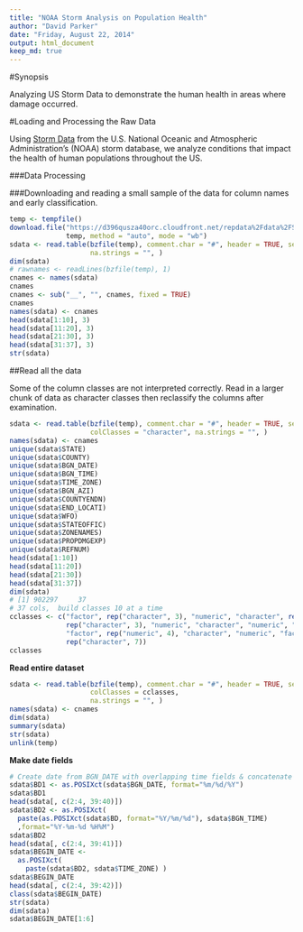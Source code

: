 ```yaml
---
title: "NOAA Storm Analysis on Population Health" 
author: "David Parker"
date: "Friday, August 22, 2014"
output: html_document
keep_md: true
---
```


#Synopsis  

Analyzing US Storm Data to demonstrate the human health in areas where damage occurred.

#Loading and Processing the Raw Data

Using [Storm Data](https://d396qusza40orc.cloudfront.net/repdata%2Fdata%2FStormData.csv.bz2) from the U.S. National Oceanic and Atmospheric Administration’s (NOAA) storm database, we analyze conditions that impact the health of human populations throughout the US.

###Data Processing  

###Downloading and reading a small sample of the data for column names and early classification. 
```r
temp <- tempfile()
download.file("https://d396qusza40orc.cloudfront.net/repdata%2Fdata%2FStormData.csv.bz2", 
              temp, method = "auto", mode = "wb")
sdata <- read.table(bzfile(temp), comment.char = "#", header = TRUE, sep = ",", nrows = 10, 
                    na.strings = "", )
dim(sdata)
# rawnames <- readLines(bzfile(temp), 1)
cnames <- names(sdata)
cnames
cnames <- sub("__", "", cnames, fixed = TRUE)
cnames
names(sdata) <- cnames
head(sdata[1:10], 3)
head(sdata[11:20], 3)
head(sdata[21:30], 3)
head(sdata[31:37], 3)
str(sdata)
```

##Read all the data  

Some of the column classes are not interpreted correctly. Read in a larger chunk of data as character classes then reclassify the columns after examination.  

```r
sdata <- read.table(bzfile(temp), comment.char = "#", header = TRUE, sep = ",", nrows = 1000,
                    colClasses = "character", na.strings = "", )
names(sdata) <- cnames
unique(sdata$STATE)
unique(sdata$COUNTY)
unique(sdata$BGN_DATE)
unique(sdata$BGN_TIME)
unique(sdata$TIME_ZONE)
unique(sdata$BGN_AZI)
unique(sdata$COUNTYENDN)
unique(sdata$END_LOCATI)
unique(sdata$WFO)
unique(sdata$STATEOFFIC)
unique(sdata$ZONENAMES)
unique(sdata$PROPDMGEXP)
unique(sdata$REFNUM)
head(sdata[1:10])
head(sdata[11:20])
head(sdata[21:30])
head(sdata[31:37])
dim(sdata)
# [1] 902297     37
# 37 cols,  build classes 10 at a time
cclasses <- c("factor", rep("character", 3), "numeric", "character", rep("factor", 2), "numeric", "factor", 
              rep("character", 3), "numeric", "character", "numeric", "factor", "character", rep("numeric", 2),
              "factor", rep("numeric", 4), "character", "numeric", "factor",  rep("character", 2),
              rep("character", 7))
cclasses              
```

__Read entire dataset__
```r
sdata <- read.table(bzfile(temp), comment.char = "#", header = TRUE, sep = ",",
                    colClasses = cclasses, 
                    na.strings = "", )
names(sdata) <- cnames
dim(sdata)
summary(sdata)
str(sdata)
unlink(temp)
````

__Make date fields__
```r
# Create date from BGN_DATE with overlapping time fields & concatenate TZ
sdata$BD1 <- as.POSIXct(sdata$BGN_DATE, format="%m/%d/%Y")
sdata$BD1
head(sdata[, c(2:4, 39:40)])
sdata$BD2 <- as.POSIXct(
  paste(as.POSIXct(sdata$BD, format="%Y/%m/%d"), sdata$BGN_TIME)
  ,format="%Y-%m-%d %H%M")
sdata$BD2
head(sdata[, c(2:4, 39:41)])
sdata$BEGIN_DATE <- 
  as.POSIXct(
    paste(sdata$BD2, sdata$TIME_ZONE) )
sdata$BEGIN_DATE
head(sdata[, c(2:4, 39:42)])
class(sdata$BEGIN_DATE)             
str(sdata)
dim(sdata)
sdata$BEGIN_DATE[1:6]
```